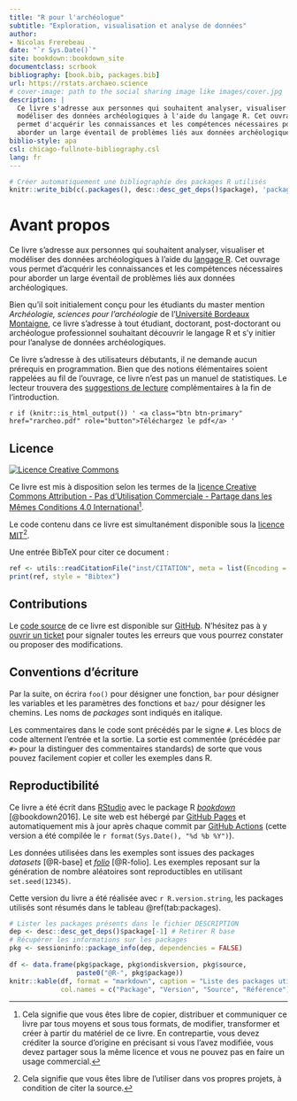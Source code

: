 ```yaml
--- 
title: "R pour l'archéologue"
subtitle: "Exploration, visualisation et analyse de données"
author:
- Nicolas Frerebeau
date: "`r Sys.Date()`"
site: bookdown::bookdown_site
documentclass: scrbook
bibliography: [book.bib, packages.bib]
url: https://rstats.archaeo.science
# cover-image: path to the social sharing image like images/cover.jpg
description: |
  Ce livre s'adresse aux personnes qui souhaitent analyser, visualiser et 
  modéliser des données archéologiques à l'aide du langage R. Cet ouvrage vous 
  permet d'acquérir les connaissances et les compétences nécessaires pour 
  aborder un large éventail de problèmes liés aux données archéologiques.
biblio-style: apa
csl: chicago-fullnote-bibliography.csl
lang: fr
---
```


```r
# Créer automatiquement une bibliographie des packages R utilisés
knitr::write_bib(c(.packages(), desc::desc_get_deps()$package), 'packages.bib')
```

# Avant propos {-}

Ce livre s'adresse aux personnes qui souhaitent analyser, visualiser et modéliser des données archéologiques à l'aide du [langage R](https://www.r-project.org/). Cet ouvrage vous permet d'acquérir les connaissances et les compétences nécessaires pour aborder un large éventail de problèmes liés aux données archéologiques.

Bien qu'il soit initialement conçu pour les étudiants du master mention *Archéologie, sciences pour l'archéologie* de l'[Université Bordeaux Montaigne](https://www.u-bordeaux-montaigne.fr/), ce livre s'adresse à tout étudiant, doctorant, post-doctorant ou archéologue professionnel souhaitant découvrir le langage R et s'y initier pour l'analyse de données archéologiques.

Ce livre s'adresse à des utilisateurs débutants, il ne demande aucun prérequis en programmation. Bien que des notions élémentaires soient rappelées au fil de l'ouvrage, ce livre n'est pas un manuel de statistiques. Le lecteur trouvera des [suggestions de lecture](#ressources-complémentaires) complémentaires à la fin de l'introduction.

`r if (knitr::is_html_output()) '
<a class="btn btn-primary" href="rarcheo.pdf" role="button">Téléchargez le pdf</a>
'`

## Licence {-}

<a rel="license" href="http://creativecommons.org/licenses/by-nc-sa/4.0/"><img alt="Licence Creative Commons" style="border-width:0" src="https://i.creativecommons.org/l/by-nc-sa/4.0/88x31.png" /></a>

Ce livre est mis à disposition selon les termes de la <a rel="license" href="http://creativecommons.org/licenses/by-nc-sa/4.0/">licence Creative Commons Attribution - Pas d'Utilisation Commerciale - Partage dans les Mêmes Conditions 4.0 International</a>^[Cela signifie que vous êtes libre de copier, distribuer et communiquer ce livre par tous moyens et sous tous formats, de modifier, transformer et créer à partir du matériel de ce livre. En contrepartie, vous devez créditer la source d'origine en précisant si vous l'avez modifiée, vous devez partager sous la même licence et vous ne pouvez pas en faire un usage commercial.].

Le code contenu dans ce livre est simultanément disponible sous la [licence MIT](https://opensource.org/licenses/MIT)^[Cela signifie que vous êtes libre de l'utiliser dans vos propres projets, à condition de citer la source.].

Une entrée BibTeX pour citer ce document :

```r
ref <- utils::readCitationFile("inst/CITATION", meta = list(Encoding = "UTF-8"))
print(ref, style = "Bibtex")
```

## Contributions {-}

Le [code source](https://github.com/nfrerebeau/rarcheo) de ce livre est disponible sur [GitHub](https://github.com/). N'hésitez pas à y [ouvrir un ticket](https://github.com/nfrerebeau/rarcheo/issues) pour signaler toutes les erreurs que vous pourrez constater ou proposer des modifications.

## Conventions d'écriture {-}

Par la suite, on écrira `foo()` pour désigner une fonction, `bar` pour désigner les variables et les paramètres des fonctions et `baz/` pour désigner les chemins. Les noms de *packages* sont indiqués en italique.

Les commentaires dans le code sont précédés par le signe `#`. Les blocs de code alternent l'entrée et la sortie. La sortie est commentée (précédée par `#>` pour la distinguer des commentaires standards) de sorte que vous pouvez facilement copier et coller les exemples dans R.

## Reproductibilité {-}

Ce livre a été écrit dans [RStudio](http://www.rstudio.com/ide/) avec le package R [*bookdown*](http://bookdown.org/) [@bookdown2016]. Le site web est hébergé par [GitHub Pages](https://pages.github.com/) et automatiquement mis à jour après chaque commit par [GitHub Actions](https://github.com/nfrerebeau/rarcheo/actions) (cette version a été compilée le `r format(Sys.Date(), "%d %b %Y")`).

Les données utilisées dans les exemples sont issues des packages *datasets* [@R-base] et [*folio*](https://packages.tesselle.org/folio/) [@R-folio]. Les exemples reposant sur la génération de nombre aléatoires sont reproductibles en utilisant `set.seed(12345)`.

Cette version du livre a été réalisée avec `r R.version.string`, les packages utilisés sont résumés dans le tableau \@ref(tab:packages).

```r
# Lister les packages présents dans le fichier DESCRIPTION
dep <- desc::desc_get_deps()$package[-1] # Retirer R base
# Récupérer les informations sur les packages
pkg <- sessioninfo::package_info(dep, dependencies = FALSE)
  
df <- data.frame(pkg$package, pkg$ondiskversion, pkg$source, 
                 paste0("@R-", pkg$package))
knitr::kable(df, format = "markdown", caption = "Liste des packages utilisés.",
             col.names = c("Package", "Version", "Source", "Référence"))
```
